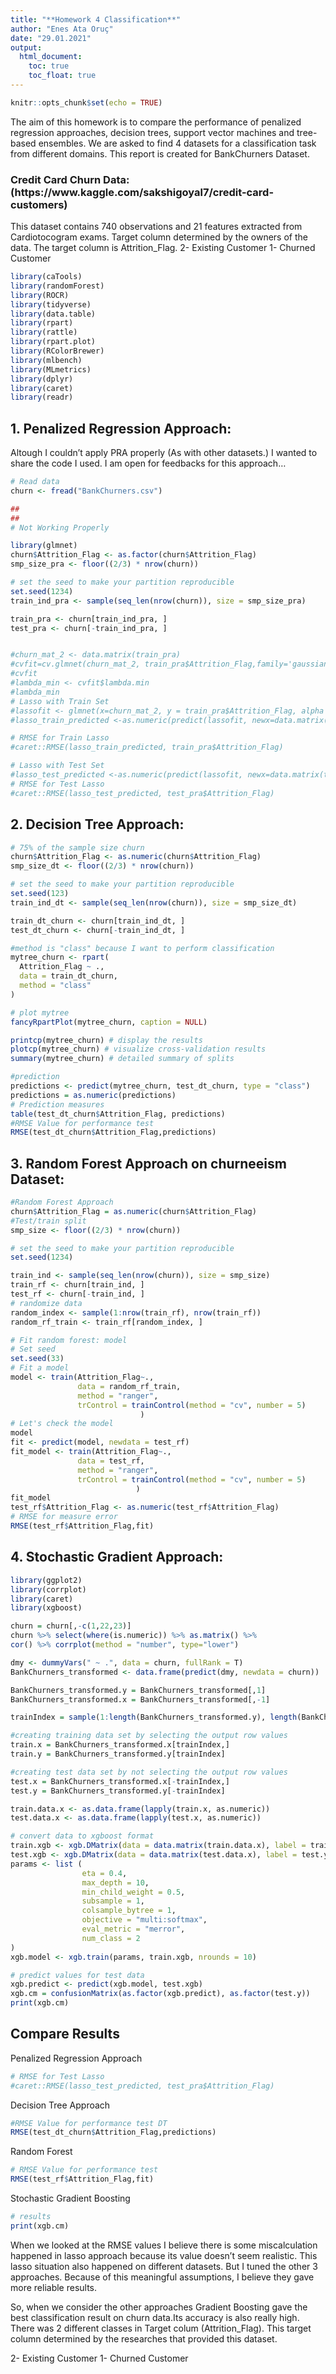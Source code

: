 ```yaml
---
title: "**Homework 4 Classification**"
author: "Enes Ata Oruç"
date: "29.01.2021"
output:
  html_document:
    toc: true
    toc_float: true
---
```


```r
knitr::opts_chunk$set(echo = TRUE)
```
  
  The aim of this homework is to compare the performance of penalized regression approaches, decision trees, support vector machines and tree-based ensembles.
We are asked to find 4 datasets for a classification task from different domains. This report is created for BankChurners Dataset.

### Credit Card Churn Data:  (https://www.kaggle.com/sakshigoyal7/credit-card-customers)
  This dataset contains 740 observations and 21 features extracted from Cardiotocogram exams. Target column determined by the owners of the data. The target column is Attrition_Flag.
2- Existing Customer
1- Churned Customer

  

```r
library(caTools)
library(randomForest)
library(ROCR)
library(tidyverse)
library(data.table)
library(rpart)
library(rattle)
library(rpart.plot)
library(RColorBrewer)
library(mlbench)
library(MLmetrics)
library(dplyr)
library(caret)
library(readr)
```

## 1. Penalized Regression Approach: ##

Altough I couldn't apply PRA properly (As with other datasets.) I wanted to share the code I used. I am open for feedbacks for this approach...

```r
# Read data
churn <- fread("BankChurners.csv")

##
##
# Not Working Properly

library(glmnet)
churn$Attrition_Flag <- as.factor(churn$Attrition_Flag)
smp_size_pra <- floor((2/3) * nrow(churn))

# set the seed to make your partition reproducible
set.seed(1234)
train_ind_pra <- sample(seq_len(nrow(churn)), size = smp_size_pra)

train_pra <- churn[train_ind_pra, ]
test_pra <- churn[-train_ind_pra, ]


#churn_mat_2 <- data.matrix(train_pra)
#cvfit=cv.glmnet(churn_mat_2, train_pra$Attrition_Flag,family='gaussian',nfolds=10)
#cvfit
#lambda_min <- cvfit$lambda.min
#lambda_min
# Lasso with Train Set
#lassofit <- glmnet(x=churn_mat_2, y = train_pra$Attrition_Flag, alpha = 1,lambda = lambda_min)
#lasso_train_predicted <-as.numeric(predict(lassofit, newx=data.matrix(train_pra)))

# RMSE for Train Lasso
#caret::RMSE(lasso_train_predicted, train_pra$Attrition_Flag)

# Lasso with Test Set
#lasso_test_predicted <-as.numeric(predict(lassofit, newx=data.matrix(test_pra)))
# RMSE for Test Lasso
#caret::RMSE(lasso_test_predicted, test_pra$Attrition_Flag)

```

## 2. Decision Tree Approach: ##

```r
# 75% of the sample size churn
churn$Attrition_Flag <- as.numeric(churn$Attrition_Flag)
smp_size_dt <- floor((2/3) * nrow(churn))

# set the seed to make your partition reproducible
set.seed(123)
train_ind_dt <- sample(seq_len(nrow(churn)), size = smp_size_dt)

train_dt_churn <- churn[train_ind_dt, ]
test_dt_churn <- churn[-train_ind_dt, ]

#method is "class" because I want to perform classification
mytree_churn <- rpart(
  Attrition_Flag ~ ., 
  data = train_dt_churn, 
  method = "class"
)

# plot mytree
fancyRpartPlot(mytree_churn, caption = NULL)

printcp(mytree_churn) # display the results 
plotcp(mytree_churn) # visualize cross-validation results 
summary(mytree_churn) # detailed summary of splits

#prediction
predictions <- predict(mytree_churn, test_dt_churn, type = "class")
predictions = as.numeric(predictions)
# Prediction measures
table(test_dt_churn$Attrition_Flag, predictions)
#RMSE Value for performance test
RMSE(test_dt_churn$Attrition_Flag,predictions)
```

## 3. Random Forest Approach on churneeism Dataset: ##

```r
#Random Forest Approach
churn$Attrition_Flag = as.numeric(churn$Attrition_Flag)
#Test/train split
smp_size <- floor((2/3) * nrow(churn))

# set the seed to make your partition reproducible
set.seed(1234)

train_ind <- sample(seq_len(nrow(churn)), size = smp_size)
train_rf <- churn[train_ind, ]
test_rf <- churn[-train_ind, ]
# randomize data
random_index <- sample(1:nrow(train_rf), nrow(train_rf))
random_rf_train <- train_rf[random_index, ]

# Fit random forest: model
# Set seed
set.seed(33)
# Fit a model
model <- train(Attrition_Flag~.,
               data = random_rf_train,
               method = "ranger",
               trControl = trainControl(method = "cv", number = 5)
                             )
# Let's check the model
model
fit <- predict(model, newdata = test_rf)
fit_model <- train(Attrition_Flag~.,
               data = test_rf,
               method = "ranger",
               trControl = trainControl(method = "cv", number = 5)
                            )
fit_model
test_rf$Attrition_Flag <- as.numeric(test_rf$Attrition_Flag)
# RMSE for measure error
RMSE(test_rf$Attrition_Flag,fit)
```

## 4. Stochastic Gradient Approach: ##

```r
library(ggplot2)
library(corrplot)
library(caret)
library(xgboost)

churn = churn[,-c(1,22,23)]
churn %>% select(where(is.numeric)) %>% as.matrix() %>%
cor() %>% corrplot(method = "number", type="lower")

dmy <- dummyVars(" ~ .", data = churn, fullRank = T)
BankChurners_transformed <- data.frame(predict(dmy, newdata = churn))

BankChurners_transformed.y = BankChurners_transformed[,1]
BankChurners_transformed.x = BankChurners_transformed[,-1]

trainIndex = sample(1:length(BankChurners_transformed.y), length(BankChurners_transformed.y)*.8)

#creating training data set by selecting the output row values
train.x = BankChurners_transformed.x[trainIndex,]
train.y = BankChurners_transformed.y[trainIndex]

#creating test data set by not selecting the output row values
test.x = BankChurners_transformed.x[-trainIndex,]
test.y = BankChurners_transformed.y[-trainIndex]

train.data.x <- as.data.frame(lapply(train.x, as.numeric))
test.data.x <- as.data.frame(lapply(test.x, as.numeric))

# convert data to xgboost format
train.xgb <- xgb.DMatrix(data = data.matrix(train.data.x), label = train.y)
test.xgb <- xgb.DMatrix(data = data.matrix(test.data.x), label = test.y)
params <- list (
                eta = 0.4,
                max_depth = 10,
                min_child_weight = 0.5,
                subsample = 1,
                colsample_bytree = 1,
                objective = "multi:softmax",
                eval_metric = "merror",
                num_class = 2
)
xgb.model <- xgb.train(params, train.xgb, nrounds = 10)

# predict values for test data
xgb.predict <- predict(xgb.model, test.xgb)
xgb.cm = confusionMatrix(as.factor(xgb.predict), as.factor(test.y))
print(xgb.cm)


```

## Compare Results ##
Penalized Regression Approach
```r
# RMSE for Test Lasso
#caret::RMSE(lasso_test_predicted, test_pra$Attrition_Flag)
```
Decision Tree Approach
```r
#RMSE Value for performance test DT
RMSE(test_dt_churn$Attrition_Flag,predictions)
```
Random Forest
```r
# RMSE Value for performance test
RMSE(test_rf$Attrition_Flag,fit)
```
Stochastic Gradient Boosting
```r
# results
print(xgb.cm)
```

  When we looked at the RMSE values I believe there is some miscalculation happened in lasso approach because its value doesn't seem realistic. This lasso situation also happened on different datasets. But I tuned the other 3 approaches. Because of this meaningful assumptions, I believe they gave more reliable results. 

  So, when we consider the other approaches Gradient Boosting gave the best classification result on churn data.Its accuracy is also really high. There was 2 different classes in Target colum (Attrition_Flag). This target column determined by the researches that provided this dataset. 

2- Existing Customer
1- Churned Customer











